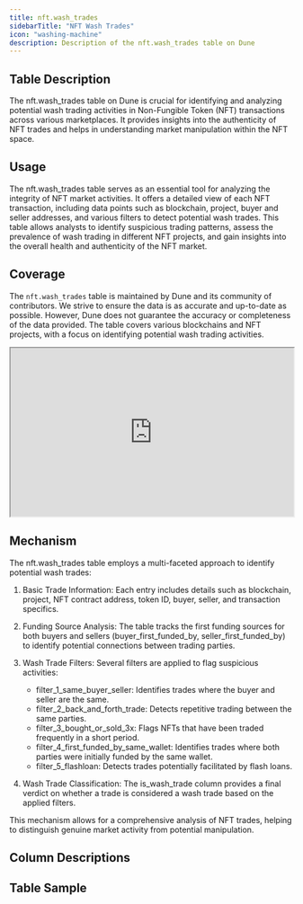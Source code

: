 ```yaml
---
title: nft.wash_trades
sidebarTitle: "NFT Wash Trades"
icon: "washing-machine"
description: Description of the nft.wash_trades table on Dune
---
```


## Table Description

The nft.wash_trades table on Dune is crucial for identifying and analyzing potential wash trading activities in Non-Fungible Token (NFT) transactions across various marketplaces. It provides insights into the authenticity of NFT trades and helps in understanding market manipulation within the NFT space.

## Usage

The nft.wash_trades table serves as an essential tool for analyzing the integrity of NFT market activities. It offers a detailed view of each NFT transaction, including data points such as blockchain, project, buyer and seller addresses, and various filters to detect potential wash trades. This table allows analysts to identify suspicious trading patterns, assess the prevalence of wash trading in different NFT projects, and gain insights into the overall health and authenticity of the NFT market.

## Coverage 

The `nft.wash_trades` table is maintained by Dune and its community of contributors. We strive to ensure the data is as accurate and up-to-date as possible. However, Dune does not guarantee the accuracy or completeness of the data provided. The table covers various blockchains and NFT projects, with a focus on identifying potential wash trading activities.

<div>
  <iframe
    src="https://dune.com/embeds/3457808/5810746/"
    width="100%"
    height="300px"
  ></iframe>
</div>

## Mechanism

The nft.wash_trades table employs a multi-faceted approach to identify potential wash trades:

1. Basic Trade Information: Each entry includes details such as blockchain, project, NFT contract address, token ID, buyer, seller, and transaction specifics.

2. Funding Source Analysis: The table tracks the first funding sources for both buyers and sellers (buyer_first_funded_by, seller_first_funded_by) to identify potential connections between trading parties.

3. Wash Trade Filters: Several filters are applied to flag suspicious activities:
   - filter_1_same_buyer_seller: Identifies trades where the buyer and seller are the same.
   - filter_2_back_and_forth_trade: Detects repetitive trading between the same parties.
   - filter_3_bought_or_sold_3x: Flags NFTs that have been traded frequently in a short period.
   - filter_4_first_funded_by_same_wallet: Identifies trades where both parties were initially funded by the same wallet.
   - filter_5_flashloan: Detects trades potentially facilitated by flash loans.

4. Wash Trade Classification: The is_wash_trade column provides a final verdict on whether a trade is considered a wash trade based on the applied filters.

This mechanism allows for a comprehensive analysis of NFT trades, helping to distinguish genuine market activity from potential manipulation.

## Column Descriptions


<ColumnDescriptions tableSchema="nft" tableName="wash_trades" />

## Table Sample


<TableSample tableSchema="nft" tableName="wash_trades" />